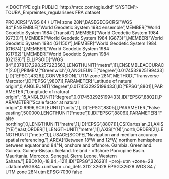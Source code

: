 <!DOCTYPE qgis PUBLIC 'http://mrcc.com/qgis.dtd' 'SYSTEM'>
<qgis version="3.28.11-Firenze">
  <identifier>TOUBA_Empreintes_regularisees</identifier>
  <parentidentifier></parentidentifier>
  <language>FRA</language>
  <type>dataset</type>
  <title>TOUBA_Empreintes_regularisees</title>
  <abstract></abstract>
  <links/>
  <fees></fees>
  <encoding></encoding>
  <crs>
    <spatialrefsys nativeFormat="Wkt">
      <wkt>PROJCRS["WGS 84 / UTM zone 28N",BASEGEOGCRS["WGS 84",ENSEMBLE["World Geodetic System 1984 ensemble",MEMBER["World Geodetic System 1984 (Transit)"],MEMBER["World Geodetic System 1984 (G730)"],MEMBER["World Geodetic System 1984 (G873)"],MEMBER["World Geodetic System 1984 (G1150)"],MEMBER["World Geodetic System 1984 (G1674)"],MEMBER["World Geodetic System 1984 (G1762)"],MEMBER["World Geodetic System 1984 (G2139)"],ELLIPSOID["WGS 84",6378137,298.257223563,LENGTHUNIT["metre",1]],ENSEMBLEACCURACY[2.0]],PRIMEM["Greenwich",0,ANGLEUNIT["degree",0.0174532925199433]],ID["EPSG",4326]],CONVERSION["UTM zone 28N",METHOD["Transverse Mercator",ID["EPSG",9807]],PARAMETER["Latitude of natural origin",0,ANGLEUNIT["degree",0.0174532925199433],ID["EPSG",8801]],PARAMETER["Longitude of natural origin",-15,ANGLEUNIT["degree",0.0174532925199433],ID["EPSG",8802]],PARAMETER["Scale factor at natural origin",0.9996,SCALEUNIT["unity",1],ID["EPSG",8805]],PARAMETER["False easting",500000,LENGTHUNIT["metre",1],ID["EPSG",8806]],PARAMETER["False northing",0,LENGTHUNIT["metre",1],ID["EPSG",8807]]],CS[Cartesian,2],AXIS["(E)",east,ORDER[1],LENGTHUNIT["metre",1]],AXIS["(N)",north,ORDER[2],LENGTHUNIT["metre",1]],USAGE[SCOPE["Navigation and medium accuracy spatial referencing."],AREA["Between 18°W and 12°W, northern hemisphere between equator and 84°N, onshore and offshore. Gambia. Greenland. Guinea. Guinea-Bissau. Iceland. Ireland - offshore Porcupine Basin. Mauritania. Morocco. Senegal. Sierra Leone. Western Sahara."],BBOX[0,-18,84,-12]],ID["EPSG",32628]]</wkt>
      <proj4>+proj=utm +zone=28 +datum=WGS84 +units=m +no_defs</proj4>
      <srsid>3112</srsid>
      <srid>32628</srid>
      <authid>EPSG:32628</authid>
      <description>WGS 84 / UTM zone 28N</description>
      <projectionacronym>utm</projectionacronym>
      <ellipsoidacronym>EPSG:7030</ellipsoidacronym>
      <geographicflag>false</geographicflag>
    </spatialrefsys>
  </crs>
  <extent/>
</qgis>
